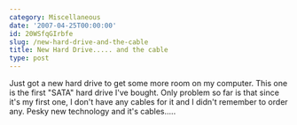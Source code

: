 ```yaml
---
category: Miscellaneous
date: '2007-04-25T00:00:00'
id: 20WSfqGIrbfe
slug: /new-hard-drive-and-the-cable
title: New Hard Drive..... and the cable
type: post
---
```


Just got a new hard drive to get some more room on my computer.
This one is the first "SATA" hard drive I've bought. Only problem
so far is that since it's my first one, I don't have any cables for
it and I didn't remember to order any. Pesky new technology and
it's cables.....